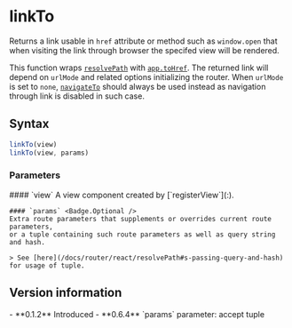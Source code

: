 <Module name="brew-js-react" />

# linkTo

Returns a link usable in `href` attribute or method such as `window.open`
that when visiting the link through browser the specifed view will be rendered.

This function wraps [`resolvePath`](:) with [`app.toHref`](:).
The returned link will depend on `urlMode` and related options initializing the router.
When `urlMode` is set to `none`, [`navigateTo`](:) should always be used instead as
navigation through link is disabled in such case.

## Syntax

```javascript
linkTo(view)
linkTo(view, params)
```

### Parameters

<dl>
    #### `view`
    A view component created by [`registerView`](:).

    #### `params` <Badge.Optional />
    Extra route parameters that supplements or overrides current route parameters,
    or a tuple containing such route parameters as well as query string and hash.

    > See [here](/docs/router/react/resolvePath#s-passing-query-and-hash) for usage of tuple.
</dl>

## Version information

<VersionTimeline module="brew-js-react">
- **0.1.2** Introduced
- **0.6.4** `params` parameter: accept tuple
</VersionTimeline>
